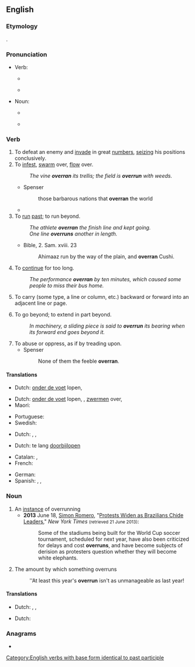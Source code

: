 ==English==

===Etymology===
{{prefix|over|run|lang=en}}.

===Pronunciation===
* Verb:
** {{a|UK}} {{IPA|/əʊvəˈɹʌn/|lang=en}}
** {{a|US}} {{IPA|/oʊvəˈɹʌn/|lang=en}}
* Noun:
** {{a|UK}} {{IPA|/ˈəʊvəˌɹʌn/|lang=en}}
** {{a|US}} {{IPA|/ˈoʊvəˌɹʌn/|lang=en}}

===Verb===
{{en-verb|overruns|overrunning|overran|overrun}}
{{lb|en|transitive}}

# To defeat an enemy and [[invade]] in great [[numbers]], [[seizing]] his positions conclusively.
# To [[infest]], [[swarm]] over, [[flow]] over.
#: ''The vine '''overran''' its trellis; the field is '''overrun''' with weeds.''
#* Spenser
#*: those barbarous nations that '''overran''' the world
#* {{quote-journal|date=November 7, 2012|author=Matt Bai|title=Winning a Second Term, Obama Will Confront Familiar Headwinds|work=New York Times|url=http://www.nytimes.com/2012/11/07/us/politics/in-president-obamas-second-term-familiar-challenges.html?pagewanted=all&_r=0
|passage=As President Obama turns his attention once again to filling out a cabinet and writing an Inaugural Address, this much is clear: he should not expect to bask in a surge of national unity, or to witness a crowd of millions '''overrun''' the Mall just to say they were there.}}
# To [[run]] [[past]]; to run beyond.
#: ''The athlete '''overran''' the finish line and kept going.''
#: ''One line '''overruns''' another in length.''
#* Bible, 2. Sam. xviii. 23
#*: Ahimaaz run by the way of the plain, and '''overran''' Cushi.
# To [[continue]] for too long.
#: ''The performance '''overran''' by ten minutes, which caused some people to miss their bus home.''
# {{lb|en|printing}} To carry (some type, a line or column, etc.) backward or forward into an adjacent line or page.
# To go beyond; to extend in part beyond.
#: ''In machinery, a sliding piece is said to '''overrun''' its bearing when its forward end goes beyond it.''
# To abuse or oppress, as if by treading upon.
#* Spenser
#*: None of them the feeble '''overran'''.

====Translations====
{{trans-top|to defeat an enemy and invade in great numbers}}
* Dutch: [[onder de voet]] lopen, {{t+|nl|overstromen}}
{{trans-mid}}
{{trans-bottom}}

{{trans-top|to infest, swarm over}}
* Dutch: [[onder de voet]] lopen, {{t|nl|overrompelen}}, [[zwermen]] over, {{t+|nl|overstromen}}
* Maori: {{t|mi|pokipoki}}
{{trans-mid}}
* Portuguese: {{t+|pt|infestar}}
* Swedish: {{t|sv|översvämma}}
{{trans-bottom}}

{{trans-top|to run past, exceed}}
* Dutch: {{t|nl|overschijden}}, {{t|nl|voorbijlopen}}, {{t+|nl|inhalen}}
{{trans-mid}}
{{trans-bottom}}

{{trans-top|to readjust by shifting the excess letter(s) to the next line}}
{{trans-mid}}
{{trans-bottom}}

{{trans-top|to continue for too long}}
* Dutch: te lang [[doorbijlopen]]
{{trans-mid}}
{{trans-bottom}}

{{checktrans-top}}
* Catalan: {{t-check|ca|excedir}}, {{t-check|ca|envair}}
* French: {{t-check|fr|exceder}}
{{trans-mid}}
* German: {{t-check|de|überrennen}}
* Spanish: {{t-check|es|exceder}}, {{t-check|es|rebasar}}, {{t-check|es|invadir}}
{{trans-bottom}}

===Noun===
{{en-noun}}

# An [[instance]] of overrunning
#* '''2013''' June 18, [[w:Simon Romero|Simon Romero]], "[http://www.nytimes.com/2013/06/19/world/americas/brazilian-leaders-brace-for-more-protests.html Protests Widen as Brazilians Chide Leaders]," ''New York Times'' <small>(retrieved 21 June 2013)</small>:
#*: Some of the stadiums being built for the World Cup soccer tournament, scheduled for next year, have also been criticized for delays and cost '''overruns''', and have become subjects of derision as protesters question whether they will become white elephants.
# The amount by which something overruns
#: ''At least this year's '''overrun''' isn't as unmanageable as last year!

====Translations====
{{trans-top|instance of overrunning}}
* Dutch: {{t+|nl|overrompeling}}, {{t|nl|overschrijding}}, {{t+|nl|overstroming}}
{{trans-mid}}
{{trans-bottom}}

{{trans-top|amount by which something overruns}}
* Dutch: {{t|nl|overschrijding}}
{{trans-mid}}
{{trans-bottom}}

===Anagrams===
* {{anagrams|en|runover}}

[[Category:English verbs with base form identical to past participle]]